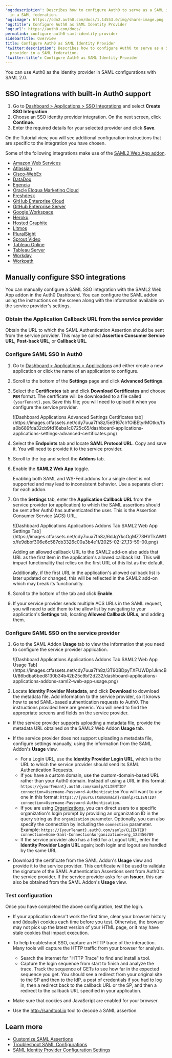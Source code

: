 ---
'og:description': Describes how to configure Auth0 to serve as a SAML identity provider
  in a SAML federation.
'og:image': https://cdn2.auth0.com/docs/1.14553.0/img/share-image.png
'og:title': Configure Auth0 as SAML Identity Provider
'og:url': https://auth0.com/docs/
permalink: configure-auth0-saml-identity-provider
sidebarTitle: Overview
title: Configure Auth0 as SAML Identity Provider
'twitter:description': Describes how to configure Auth0 to serve as a SAML identity
  provider in a SAML federation.
'twitter:title': Configure Auth0 as SAML Identity Provider
---
You can use Auth0 as the <Tooltip tip="Identity Provider (IdP): Service that stores and manages digital identities." cta="View Glossary" href="/docs/glossary?term=identity+provider">identity provider</Tooltip> in <Tooltip tip="Identity Provider (IdP): Service that stores and manages digital identities." cta="View Glossary" href="/docs/glossary?term=SAML">SAML</Tooltip> configurations with SAML 2.0.

## SSO integrations with built-in Auth0 support

1. Go to [Dashboard > Applications > SSO Integrations](https://manage.auth0.com/#/externalapps) and select **Create SSO Integration**.
2. Choose an SSO identity provider integration. On the next screen, click **Continue**.
3. Enter the required details for your selected provider and click **Save**.

On the Tutorial view, you will see additional configuration instructions that are specific to the integration you have chosen.

Some of the following integrations make use of the [SAML2 Web App addon](/docs/authenticate/protocols/saml/saml-sso-integrations/enable-saml2-web-app-addon).

* [Amazon Web Services](/docs/authenticate/single-sign-on/outbound-single-sign-on/configure-auth0-saml-identity-provider/configure-saml2-web-app-addon-for-aws)
* [Atlassian](/docs/authenticate/single-sign-on/outbound-single-sign-on/configure-auth0-saml-identity-provider/configure-auth0-as-identity-provider-for-atlassian)
* [Cisco-WebEx](/docs/authenticate/single-sign-on/outbound-single-sign-on/configure-auth0-saml-identity-provider/configure-auth0-as-identity-provider-for-cisco-webex)
* [DataDog](/docs/authenticate/single-sign-on/outbound-single-sign-on/configure-auth0-saml-identity-provider/configure-auth0-as-identity-provider-for-datadog)
* [Egencia](/docs/authenticate/single-sign-on/outbound-single-sign-on/configure-auth0-saml-identity-provider/configure-auth0-as-identity-provider-for-egencia)
* [Oracle Eloqua Marketing Cloud](/docs/authenticate/single-sign-on/outbound-single-sign-on/configure-auth0-saml-identity-provider/configure-saml2-addon-eloqua)
* [Freshdesk](/docs/authenticate/single-sign-on/outbound-single-sign-on/configure-auth0-saml-identity-provider/configure-auth0-as-identity-provider-for-freshdesk)
* [GitHub Enterprise Cloud](/docs/authenticate/single-sign-on/outbound-single-sign-on/configure-auth0-saml-identity-provider/configure-saml2-web-app-addon-for-github-enterprise-server)
* [GitHub Enterprise Server](/docs/authenticate/single-sign-on/outbound-single-sign-on/configure-auth0-saml-identity-provider/configure-saml2-web-app-addon-for-github-enterprise-server)
* [Google Workspace](/docs/authenticate/single-sign-on/outbound-single-sign-on/configure-auth0-saml-identity-provider/configure-auth0-as-idp-for-google-g-suite)
* [Heroku](/docs/authenticate/single-sign-on/outbound-single-sign-on/configure-auth0-saml-identity-provider/configure-saml2-web-app-addon-for-heroku)
* [Hosted Graphite](/docs/authenticate/single-sign-on/outbound-single-sign-on/configure-auth0-saml-identity-provider/configure-auth0-as-identity-provider-for-hosted-graphite)
* [Litmos](/docs/authenticate/single-sign-on/outbound-single-sign-on/configure-auth0-saml-identity-provider/configure-auth0-as-identity-provider-for-litmos)
* [PluralSight](/docs/authenticate/single-sign-on/outbound-single-sign-on/configure-auth0-saml-identity-provider/configure-auth0-as-identity-provider-for-pluralsight)
* [Sprout Video](/docs/authenticate/single-sign-on/outbound-single-sign-on/configure-auth0-saml-identity-provider/configure-auth0-as-identity-provider-for-sprout-video)
* [Tableau Online](/docs/authenticate/single-sign-on/outbound-single-sign-on/configure-auth0-saml-identity-provider/configure-auth0-as-identity-provider-for-tableau-online)
* [Tableau Server](/docs/authenticate/single-sign-on/outbound-single-sign-on/configure-auth0-saml-identity-provider/configure-auth0-as-identity-provider-for-tableau-server)
* [Workday](/docs/authenticate/single-sign-on/outbound-single-sign-on/configure-auth0-saml-identity-provider/configure-auth0-as-identity-provider-for-workday)
* [Workpath](/docs/authenticate/single-sign-on/outbound-single-sign-on/configure-auth0-saml-identity-provider/configure-auth0-as-identity-provider-for-workpath)

## Manually configure SSO integrations

You can manually configure a SAML <Tooltip tip="Single Sign-On (SSO): Service that, after a user logs into one applicaton, automatically logs that user in to other applications." cta="View Glossary" href="/docs/glossary?term=SSO">SSO</Tooltip> integration with the SAML2 Web App addon in the <Tooltip tip="Auth0 Dashboard: Auth0's main product to configure your services." cta="View Glossary" href="/docs/glossary?term=Auth0+Dashboard">Auth0 Dashboard</Tooltip>. You can configure the SAML addon using the instructions on the screen along with the information available on the service provider's settings.

### Obtain the Application Callback URL from the service provider

Obtain the URL to which the SAML Authentication Assertion should be sent from the service provider. This may be called **Assertion Consumer Service URL**, **Post-back URL**, or **Callback URL**.

### Configure SAML SSO in Auth0

1. Go to [Dashboard > Applications > Applications](https://manage.auth0.com/#/applications) and either create a new application or click the name of an application to configure.
2. Scroll to the bottom of the **Settings** page and click **Advanced Settings**.
3. Select the **Certificates** tab and click **Download Certificates** and choose **`PEM`** format.
   The certificate will be downloaded to a file called `{yourTenant}.pem`. Save this file; you will need to upload it when you configure the service provider.

   <Frame>![Dashboard Applications Advanced Settings Certificates tab](https://images.ctfassets.net/cdy7uua7fh8z/5eB167clrfOiBEtyrMOtkn/fba0b689fda32cb9fd16eba1c0725c65/dashboard-applications-applications-settings-advanced-certificates.png)</Frame>
4. Select the **Endpoints** tab and locate **SAML Protocol URL.**  Copy and save it. You will need to provide it to the service provider.
5. Scroll to the top and select the **Addons** tab.
6. Enable the **SAML2 Web App** toggle.

   <Callout icon="file-lines" color="#0EA5E9" iconType="regular">

   Enabling both SAML and WS-Fed addons for a single client is not supported and may lead to inconsistent behavior. Use a separate client for each addon.

   </Callout>
7. On the **Settings** tab, enter the **Application Callback URL** from the service provider (or application) to which the SAML assertions should be sent after Auth0 has authenticated the user. This is the Assertion Consumer Service (ACS) URL.

   <Frame>![Dashboard Applications Applications Addons Tab SAML2 Web App Settings Tab](https://images.ctfassets.net/cdy7uua7fh8z/6dJgYkcOgMZ73HVTkAWt1x/fe9dbbf306e6c587cb3326c00a3b4e1f/2025-02-27_13-59-00.png)</Frame>

   <Warning>

   Adding an allowed callback URL to the SAML2 add-on also adds that URL as the first item in the application's allowed callback list. This will impact functionality that relies on the first URL of this list as the default.

   Additionally, if the first URL in the application's allowed callback list is later updated or changed, this will be reflected in the SAML2 add-on which may break its functionality.

   </Warning>
8. Scroll to the bottom of the tab and click **Enable**.
9. If your service provider sends multiple ACS URLs in the SAML request, you will need to add them to the allow list by navigating to your application's **Settings** tab, locating **Allowed Callback URLs**, and adding them.

### Configure SAML SSO on the service provider

1. Go to the SAML Addon **Usage** tab to view the information that you need to configure the service provider application.

   <Frame>![Dashboard Applications Applications Addons Tab SAML2 Web App Usage Tab](https://images.ctfassets.net/cdy7uua7fh8z/3T90BDpyTXFUWDp1JkncBU/86bdba6bed8130b34b42b25c9bf2d232/dashboard-applications-applications-addons-saml2-web-app-usage.png)</Frame>
2. Locate **Identity Provider Metadata**, and click **Download** to download the metadata file. Add information to the service provider, so it knows how to send SAML-based authentication requests to Auth0. The instructions provided here are generic. You will need to find the appropriate screens and fields on the service provider.

* If the service provider supports uploading a metadata file, provide the metadata URL obtained on the SAML2 Web Addon **Usage** tab.
* If the service provider does not support uploading a metadata file, configure settings manually, using the information from the SAML Addon's **Usage** view.

  + For a Login URL, use the **Identity Provider Login URL**, which is the URL to which the service provider should send its SAML Authentication Requests.
  + If you have a custom domain, use the custom-domain-based URL rather than your Auth0 domain. Instead of using a URL in this format:
    `https://{yourTenant}.auth0.com/samlp/CLIENTID?connection=Username-Password-Authentication`
    You will want to use one in this format:
    `https://{yourCustomDomain}/samlp/CLIENTID?connection=Username-Password-Authentication`.
  + If you are using [Organizations](/docs/manage-users/organizations), you can direct users to a specific organization's login prompt by providing an organization ID in the query string as the `organization` parameter. Optionally, you can also specify the connection by including the `connection` parameter. Example: `https://{yourTenant}.auth0.com/samlp/CLIENTID?connection=Acme-Saml-Connection&organization=org_123456789`
  + If the service provider also has a field for a Logout URL, enter the **Identity Provider Login URL** again; both login and logout are handled by the same URL.
* Download the certificate from the SAML Addon's **Usage** view and provide it to the service provider. This certificate will be used to validate the signature of the SAML Authentication Assertions sent from Auth0 to the service provider. If the service provider asks for an **Issuer**, this can also be obtained from the SAML Addon's **Usage** view.

### Test configuration

Once you have completed the above configuration, test the login.

* If your application doesn't work the first time, clear your browser history and (ideally) cookies each time before you test. Otherwise, the browser may not pick up the latest version of your HTML page, or it may have stale cookies that impact execution.
* To help troubleshoot SSO, capture an HTTP trace of the interaction. Many tools will capture the HTTP traffic from your browser for analysis.

  + Search the internet for "HTTP Trace" to find and install a tool.
  + Capture the login sequence from start to finish and analyze the trace. Track the sequence of GETs to see how far in the expected sequence you get. You should see a redirect from your original site to the SP and then to the IdP, a post of credentials if you had to log in, then a redirect back to the callback URL or the SP, and then a redirect to the callback URL specified in your application.
* Make sure that cookies and JavaScript are enabled for your browser.
* Use the http://samltool.io tool to decode a SAML assertion.

## Learn more

* [Customize SAML Assertions](/docs/authenticate/protocols/saml/saml-configuration/customize-saml-assertions)
* [Troubleshoot SAML Configurations](/docs/troubleshoot/authentication-issues/troubleshoot-saml-configurations)
* [SAML Identity Provider Configuration Settings](/docs/authenticate/protocols/saml/saml-identity-provider-configuration-settings)